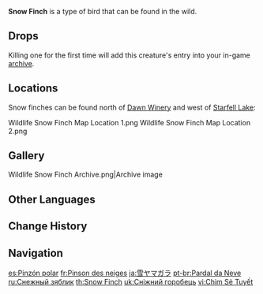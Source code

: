 {{About|the wildlife|the furnishing|Snow Finch (Furnishing)}}
{{Wildlife Infobox
|image    = Wildlife Snow Finch Icon.png
|type     = Wildlife
|family   = Birds
|group    = Finches
|location = 
|description = A chirpy little bird, found in nooks and crannies all over [[Teyvat]].<br>Snowy white from tip to toe, it enjoys a carefree existence in its snowswept natural habitat. Snow Finches are naturally adapted to cold climates and are highly sensitive to changes in temperature. In warmer environments, they become somewhat fatigued, making them easier to catch.
}}
'''Snow Finch''' is a type of bird that can be found in the wild.

==Drops==
{{Card|Fowl|1}}

Killing one for the first time will add this creature's entry into your in-game [[archive]].

==Locations==
Snow finches can be found north of [[Dawn Winery]] and west of [[Starfell Lake]]:
<gallery>
Wildlife Snow Finch Map Location 1.png
Wildlife Snow Finch Map Location 2.png
</gallery>

==Gallery==
<gallery>
Wildlife Snow Finch Archive.png|Archive image
</gallery>

==Other Languages==
{{Other Languages
|en      = Snow Finch
|zhs     = 雪团雀
|zhs_rm  = Xuě Tuánquè
|zht     = 雪團雀
|zht_rm  = Xuě Tuánquè
|zh_tl   = 
|ja      = 雪ヤマガラ
|ja_rm   = Yuki Yamagara
|ja_tl   = Snow {{w|Varied tit|Varied Tit}}
|ko      = 흰 눈 참새
|ko_tl   = White Snow Sparrow
|es      = Pinzón polar
|es_tl   = Polar Finch
|fr      = Pinson des neiges
|fr_tl   = Snow Finch
|ru      = Снежный зяблик
|ru_tl   = Snow Chaffinch
|th      = Snow Finch
|vi      = Chim Sẻ Tuyết
|vi_tl   = Snow Sparrow
|de      = Schneefink
|de_tl   = Snow Finch
|id      = Snow Finch
|pt      = Pardal da Neve
|pt_tl   = 
|tr      = Kar Beyaz Serçe
|tr_tl   = Snow White Sparrow
|it      = Canarino delle nevi
|it_tl   = 
}}

==Change History==
{{Change History|1.0}}

==Navigation==
{{Wildlife Navbox}}

[[es:Pinzón polar]]
[[fr:Pinson des neiges]]
[[ja:雪ヤマガラ]]
[[pt-br:Pardal da Neve]]
[[ru:Снежный зяблик]]
[[th:Snow Finch]]
[[uk:Сніжний горобець]]
[[vi:Chim Sẻ Tuyết]]